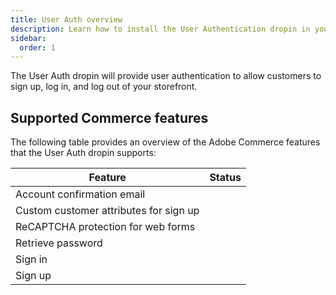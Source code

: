 ```yaml
---
title: User Auth overview
description: Learn how to install the User Authentication dropin in your site.
sidebar:
  order: 1
---
```



The User Auth dropin will provide user authentication to allow customers to sign up, log in, and log out of your storefront.

## Supported Commerce features

The following table provides an overview of the Adobe Commerce features that the User Auth dropin supports:

| Feature | Status |
| --- | --- |
| Account confirmation email | <Badge text="Supported" variant="success" /> |
| Custom customer attributes for sign up | <Badge text="Supported" variant="success" /> |
| ReCAPTCHA protection for web forms | <Badge text="Supported" variant="success" /> |
| Retrieve password | <Badge text="Supported" variant="success" /> |
| Sign in | <Badge text="Supported" variant="success" /> |
| Sign up | <Badge text="Supported" variant="success" /> |